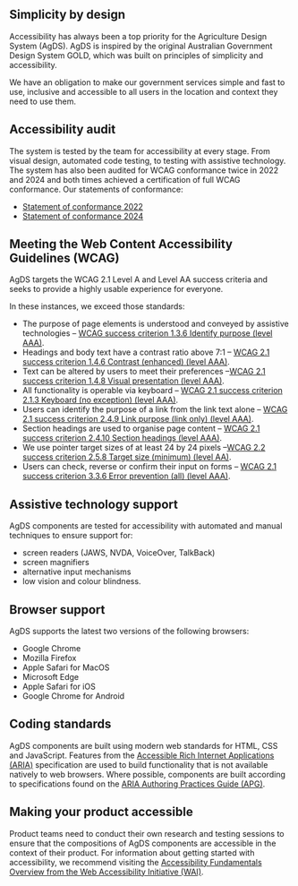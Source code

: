 ## Simplicity by design

Accessibility has always been a top priority for the Agriculture Design System (AgDS).
AgDS is inspired by the original Australian Government Design System GOLD, which was built on principles of simplicity and accessibility.

We have an obligation to make our government services simple and fast to use, inclusive and accessible to all users in the location and context they need to use them.

## Accessibility audit

The system is tested by the team for accessibility at every stage. From visual design, automated code testing, to testing with assistive technology. The system has also been audited for WCAG conformance twice in 2022 and 2024 and both times achieved a certification of full WCAG conformance.
Our statements of conformance:

- [Statement of conformance 2022](#TODO)
- [Statement of conformance 2024](#TODO)

## Meeting the Web Content Accessibility Guidelines (WCAG)

AgDS targets the WCAG 2.1 Level A and Level AA success criteria and seeks to provide a highly usable experience for everyone.

In these instances, we exceed those standards:

- The purpose of page elements is understood and conveyed by assistive technologies – [WCAG success criterion 1.3.6 Identify purpose (level AAA)](https://www.w3.org/WAI/WCAG21/Understanding/identify-purpose.html).
- Headings and body text have a contrast ratio above 7:1 – [WCAG 2.1 success criterion 1.4.6 Contrast (enhanced) (level AAA)](https://www.w3.org/WAI/WCAG21/Understanding/contrast-enhanced.html).
- Text can be altered by users to meet their preferences –[WCAG 2.1 success criterion 1.4.8 Visual presentation (level AAA)](https://www.w3.org/WAI/WCAG21/Understanding/visual-presentation.html).
- All functionality is operable via keyboard – [WCAG 2.1 success criterion 2.1.3 Keyboard (no exception) (level AAA)](https://www.w3.org/WAI/WCAG21/Understanding/keyboard-no-exception.html).
- Users can identify the purpose of a link from the link text alone – [
  WCAG 2.1 success criterion 2.4.9 Link purpose (link only) (level AAA)](https://www.w3.org/WAI/WCAG21/Understanding/link-purpose-link-only.html).
- Section headings are used to organise page content – [WCAG 2.1 success criterion 2.4.10 Section headings (level AAA)](https://www.w3.org/WAI/WCAG21/Understanding/section-headings.html).
- We use pointer target sizes of at least 24 by 24 pixels –[WCAG 2.2 success criterion 2.5.8 Target size (minimum) (level AA)](https://www.w3.org/WAI/WCAG21/Understanding/target-size-minimum.html).
- Users can check, reverse or confirm their input on forms – [WCAG 2.1 success criterion 3.3.6 Error prevention (all) (level AAA)](https://www.w3.org/WAI/WCAG21/Understanding/error-prevention-all.html).

## Assistive technology support

AgDS components are tested for accessibility with automated and manual techniques to ensure support for:

- screen readers (JAWS, NVDA, VoiceOver, TalkBack)
- screen magnifiers
- alternative input mechanisms
- low vision and colour blindness.

## Browser support

AgDS supports the latest two versions of the following browsers:

- Google Chrome
- Mozilla Firefox
- Apple Safari for MacOS
- Microsoft Edge
- Apple Safari for iOS
- Google Chrome for Android

## Coding standards

AgDS components are built using modern web standards for HTML, CSS and JavaScript.
Features from the [Accessible Rich Internet Applications (ARIA)](https://www.w3.org/WAI/ARIA/apg/) specification are used to build functionality that is not available natively to web browsers.
Where possible, components are built according to specifications found on the [ARIA Authoring Practices Guide (APG)](https://www.w3.org/WAI/ARIA/apg/patterns/).

## Making your product accessible

Product teams need to conduct their own research and testing sessions to ensure that the compositions of AgDS components are accessible in the context of their product.
For information about getting started with accessibility, we recommend visiting the [Accessibility Fundamentals Overview from the Web Accessibility Initiative (WAI)](https://www.w3.org/WAI/fundamentals/).
